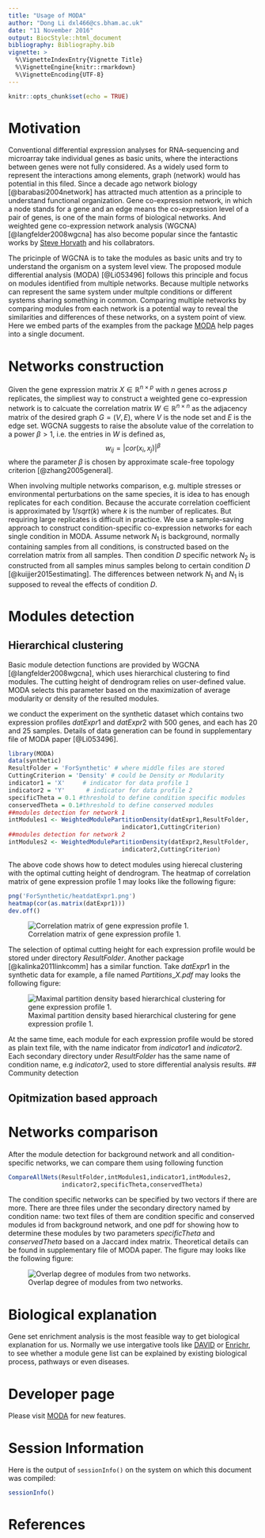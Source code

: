 ```yaml
---
title: "Usage of MODA"
author: "Dong Li dxl466@cs.bham.ac.uk"
date: "11 November 2016"
output: BiocStyle::html_document
bibliography: Bibliography.bib
vignette: >
  %\VignetteIndexEntry{Vignette Title}
  %\VignetteEngine{knitr::rmarkdown}
  %\VignetteEncoding{UTF-8}  
---
```


```r
knitr::opts_chunk$set(echo = TRUE)
```

# Motivation

Conventional differential expression analyses for RNA-sequencing and microarray take individual genes as basic units, where the interactions between genes were not fully considered. As a widely used form to represent the interactions among elements, graph (network) would has potential in this filed. Since a decade ago network biology [@barabasi2004network] has attracted much attention as a principle to understand functional organization. Gene co-expression network, in which a node stands for a gene and an edge means the co-expression level of a pair of genes, is one of the main forms of biological networks. And weighted gene co-expression network analysis (WGCNA) [@langfelder2008wgcna] has also become popular since the fantastic works by [Steve Horvath](https://scholar.google.co.uk/citations?user=mEM8q5cAAAAJ&hl=en) and his collabrators. 

The pricinple of WGCNA is to take the modules as basic units and try to understand the organism on a system level view. The proposed module differential analysis (MODA) [@Li053496] follows this principle and focus on modules identified from multiple networks. Because multiple networks can represent the same system under multple conditions or different systems sharing something in common. Comparing multiple networks by comparing modules from each network is a potential way to reveal the similarities and differences of these networks, on a system point of view. Here we embed parts of the examples from the package [MODA](https://bioconductor.org/packages/MODA) help pages into a single document.

# Networks construction

Given the gene expression matrix $X \in \mathbb{R}^{n\times p}$ with $n$ genes across $p$ replicates, the simpliest way to construct a weighted gene co-expression network is to calcuate the correlation matrix $W\in \mathbb{R}^{n\times n}$ as the adjacency matrix of the desired graph $G=(V,E)$, where $V$ is the node set and $E$ is the edge set. WGCNA suggests to raise the absolute value of the correlation to a power $\beta > 1$, i.e. the entries in $W$ is defined as,
$$w_{ij}=|cor(x_i,x_j)|^{\beta}$$
where the parameter $\beta$ is chosen by approximate scale-free topology criterion [@zhang2005general].

When involving multiple networks comparison, e.g. multiple stresses or environmental perturbations on the same species, it is idea to has enough replicates for each condition. Because the accurate correlation coefficient is approximated by $1/sqrt(k)$ where $k$ is the number of replicates. But requiring large replicates is difficult in practice. We use a sample-saving approach to construct condition-specific co-expression networks for each single condition in MODA. Assume network $N_1$ is background, normally containing samples from all conditions, is constructed based on the correlation matrix from all samples. Then condition $D$ specific network $N_2$ is constructed from all samples minus samples belong to certain condition $D$ [@kuijjer2015estimating]. The differences between network $N_1$ and $N_1$ is supposed to reveal the effects of condition $D$.

# Modules detection
## Hierarchical clustering
Basic module detection functions are provided by WGCNA [@langfelder2008wgcna], which uses hierarchical clustering to find modules. The cutting height of dendrogram relies on user-defined value. MODA selects this parameter based on the maximization of average modularity or density of the resulted modules.

we conduct the experiment on the synthetic dataset which contains two expression profiles $datExpr1$ and $datExpr2$ with 500 genes, and each has 20 and 25 samples. Details of data generation can be found in supplementary file of MODA paper [@Li053496].

```r
library(MODA)
data(synthetic)
ResultFolder = 'ForSynthetic' # where middle files are stored
CuttingCriterion = 'Density' # could be Density or Modularity
indicator1 = 'X'     # indicator for data profile 1
indicator2 = 'Y'      # indicator for data profile 2
specificTheta = 0.1 #threshold to define condition specific modules
conservedTheta = 0.1#threshold to define conserved modules
##modules detection for network 1
intModules1 <- WeightedModulePartitionDensity(datExpr1,ResultFolder,
                                indicator1,CuttingCriterion)
##modules detection for network 2
intModules2 <- WeightedModulePartitionDensity(datExpr2,ResultFolder,
                                indicator2,CuttingCriterion)
```

The above code shows how to detect modules using hierecal clustering with the optimal cutting height of dendrogram. The heatmap of correlation matrix of gene expression profile 1 may looks like the following figure:

```r
png('ForSynthetic/heatdatExpr1.png')
heatmap(cor(as.matrix(datExpr1)))
dev.off()
```

![Correlation matrix of gene expression profile 1.](ForSynthetic/heatdatExpr1.png)


The selection of optimal cutting height for each expression profile would be stored under directory $ResultFolder$. Another package [@kalinka2011linkcomm] has a similar function. Take $datExpr1$ in the synthetic data for example, a file named $Partitions\_X.pdf$ may looks the following figure:

![Maximal partition density based hierarchical clustering for gene expression profile 1.](ForSynthetic/Partitions_X.png)

At the same time, each module for each expression profile would be stored as plain text file, with the name indicator from $indicator1$ and $indicator2$. Each secondary directory under $ResultFolder$ has the same name of condition name, e.g $indicator2$, used to store differential analysis results.
## Community detection

## Opitmization based approach

# Networks comparison
After the module detection for background network and all condition-specific networks, we can compare them using following function

```r
CompareAllNets(ResultFolder,intModules1,indicator1,intModules2,
               indicator2,specificTheta,conservedTheta)
```

The condition specific networks can be specified by two vectors if there are more. There are three files under the secondary directory named by condition name: two text files of them are condition specific and conserved modules id from background network, and one pdf for showing how to determine these modules by two parameters $specificTheta$ and $conservedTheta$ based on a Jaccard index matrix. Theoretical details can be found in supplementary file of MODA paper. The figure may looks like the following figure:

![Overlap degree of modules from two networks.](ForSynthetic/Y/module_overlap_removeY.png)

# Biological explanation

Gene set enrichment analysis is the most feasible way to get biological explanation for us. Normally we use intergative tools like [DAVID](https://david.ncifcrf.gov) or [Enrichr](http://amp.pharm.mssm.edu/Enrichr), to see whether a module gene list can be explained by existing biological process, pathways or even diseases.

# Developer page

Please visit [MODA](https://github.com/fairmiracle/MODA) for new features.

# Session Information

Here is the output of `sessionInfo()` on the system on which this document was compiled:

```r
sessionInfo()
```

# References
